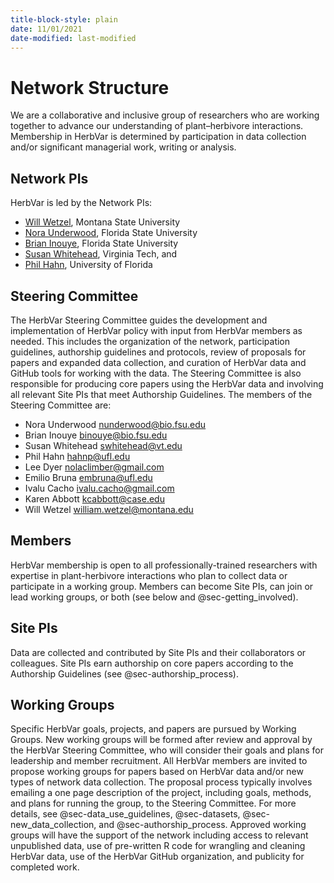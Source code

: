 ```yaml
---
title-block-style: plain
date: 11/01/2021
date-modified: last-modified
---
```


# Network Structure {#sec-structure}

We are a collaborative and inclusive group of researchers who are working together to advance our understanding of plant–herbivore interactions. Membership in HerbVar is determined by participation in data collection and/or significant managerial work, writing or analysis.

## Network PIs

HerbVar is led by the Network PIs:  

- [Will Wetzel](https://wetzellab.com/), Montana State University  
- [Nora Underwood](https://underwood-inouye-lab.weebly.com/dr-underwood1.html), Florida State University  
- [Brian Inouye](https://underwood-inouye-lab.weebly.com/dr-underwood1.html), Florida State University   
- [Susan Whitehead](https://www.speciesinteractions.com/), Virginia Tech, and   
- [Phil Hahn](https://plant-herbivore-interactions.net/), University of Florida


## Steering Committee

The HerbVar Steering Committee guides the development and implementation of HerbVar policy with input from HerbVar members as needed. This includes the organization of the network, participation guidelines, authorship guidelines and protocols, review of proposals for papers and expanded data collection, and curation of HerbVar data and GitHub tools for working with the data. The Steering Committee is also responsible for producing core papers using the HerbVar data and involving all relevant Site PIs that meet Authorship Guidelines. The members of the Steering Committee are:

- Nora Underwood [nunderwood\@bio.fsu.edu](mailto:nunderwood@bio.fsu.edu){.email}  
- Brian Inouye [binouye\@bio.fsu.edu](mailto:binouye@bio.fsu.edu){.email}  
- Susan Whitehead [swhitehead\@vt.edu](mailto:swhitehead@vt.edu){.email}  
- Phil Hahn [hahnp\@ufl.edu](mailto:hahnp@ufl.edu){.email}  
- Lee Dyer [nolaclimber\@gmail.com](mailto:nolaclimber@gmail.com){.email}  
- Emilio Bruna [embruna\@ufl.edu](mailto:embruna@ufl.edu){.email}  
- Ivalu Cacho [ivalu.cacho\@gmail.com](mailto:ivalu.cacho@gmail.com){.email- }  
- Karen Abbott [kcabbott\@case.edu](mailto:kcabbott@case.edu){.email}  
- Will Wetzel [william.wetzel\@montana.edu](mailto:william.wetzel@montana.edu){.email}



## Members 

HerbVar membership is open to all professionally-trained researchers with expertise in plant-herbivore interactions who plan to collect data or participate in a working group. Members can become Site PIs, can join or lead working groups, or both (see below and @sec-getting_involved).

## Site PIs

Data are collected and contributed by Site PIs and their collaborators or colleagues. Site PIs earn authorship on core papers according to the Authorship Guidelines (see @sec-authorship_process).

## Working Groups

Specific HerbVar goals, projects, and papers are pursued by Working Groups. New working groups will be formed after review and approval by the HerbVar Steering Committee, who will consider their goals and plans for leadership and member recruitment. All HerbVar members are invited to propose working groups for papers based on HerbVar data and/or new types of network data collection. The proposal process typically involves emailing a one page description of the project, including goals, methods, and plans for running the group, to the Steering Committee. For more details, see @sec-data_use_guidelines, @sec-datasets, @sec-new_data_collection, and @sec-authorship_process. Approved working groups will have the support of the network including access to relevant unpublished data, use of pre-written R code for wrangling and cleaning HerbVar data, use of the HerbVar GitHub organization, and publicity for completed work.
